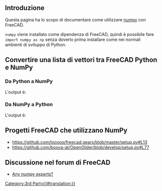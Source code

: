 <languages/>
{{TOCright}}

<span id="Introduction"></span>
==Introduzione==

Questa pagina ha lo scopo di documentare come utilizzare [https://numpy.org/NumPy numpy] con FreeCAD.

<code>numpy</code> viene installato come dipendenza di FreeCAD, quindi è possibile fare <code>import numpy as np</code> senza doverlo prima installare come nei normali ambienti di sviluppo di Python.

<span id="Convert_Vector_list_between_FreeCAD_Python_and_NumPy"></span>
== Convertire una lista di vettori tra FreeCAD Python e NumPy ==

<span id="From_Python_to_NumPy"></span>
=== Da Python a NumPy ===

{{Code|code=
import FreeCAD as App
import numpy as np

vector_list = [App.Vector(1, 0, 0), App.Vector(1, 2, 3), App.Vector(0, 3, 0)]
numpy_array = np.asarray(vector_list)
print(numpy_array)
}}

L'output è:

{{Code|lang=text|code=
[[ 1.  0.  0.]
 [ 1.  2.  3.]
 [ 0.  3.  0.]]
}}

<span id="From_NumPy_to_Python"></span>
=== Da NumPy a Python ===

{{Code|code=
import FreeCAD as App
import numpy as np

cad_list = [App.Vector(itm) for itm in numpy_array]
print(cad_list)
}}

L'output è:

{{Code|lang=text|code=
[Vector (1.0, 0.0, 0.0), Vector (1.0, 2.0, 3.0), Vector (0.0, 3.0, 0.0)]
}}

<span id="FreeCAD_projects_using_NumPy"></span>
==Progetti FreeCAD che utilizzano NumPy==

* https://github.com/looooo/freecad.gears/blob/master/setup.py#L13
* https://github.com/booya-at/OpenGlider/blob/develop/setup.py#L77

<span id="FreeCAD_forum_discussion"></span>
==Discussione nel forum di FreeCAD==

* [https://forum.freecad.org/viewtopic.php?f=22&t=47529 Any numpy experts?]


[[Category:3rd Party{{#translation:}}]]
{{clear}}